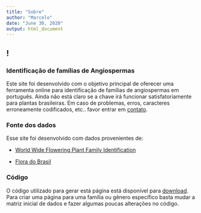 ---
title: "Sobre"
author: "Marcelo"
date: "June 30, 2020"
output: html_document
---

##  !
  

### Identificação de famílias de Angiospermas

Este site foi desenvolvido com o objetivo principal de oferecer uma ferramenta online para identificação de famílias de angiospermas em português. Ainda não está claro se a chave irá funcionar satisfatoriamente para plantas brasileiras. Em caso de problemas, erros, caracteres erroneamente codificados, etc.. favor entrar em [contato](mailto:myname@myemail.com).


### Fonte dos dados
Esse site foi desenvolvido com dados provenientes de:

* [World Wide Flowering Plant Family Identification](https://www.colby.edu/info.tech/BI211/PlantFamilyID.html)

* [Flora do Brasil](http://floradobrasil.jbrj.gov.br/)

### Código

O código utilizado para gerar está página está disponível para [download](https://github.com/mreginato/Chave_familias_BR). Para criar uma página para uma família ou gênero específico basta mudar a matriz inicial de dados e fazer algumas poucas alterações no código.
